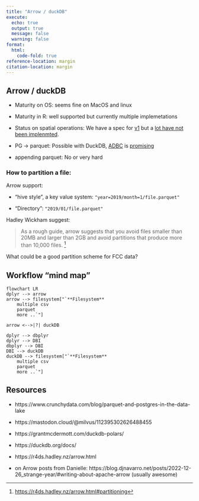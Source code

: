 ```yaml
---
title: "Arrow / duckDB"
execute:
  echo: true
  output: true
  message: false
  warning: false
format:
  html:
    code-fold: true
reference-location: margin
citation-location: margin
---
```


## Arrow / duckDB

- Maturity on OS: seems fine on MacOS and linux 

- Maturity in R: well supported but currently multiple implemetations 

- Status on spatial operations: We have a spec for [v1](https://geoparquet.org/releases/v1.0.0/) but a [lot have not been implenmted](https://guide.cloudnativegeo.org/geoparquet/).   

- PG -> parquet: Possible with DuckDB, [ADBC](https://arrow.apache.org/docs/format/ADBC.html) is [promising](http://r-dbi.org/blog/dbi-4-3/) 

- appending parquet: No or very hard 



### How to partition a file:

Arrow support:

- "hive style", a key value system: `"year=2019/month=1/file.parquet"` 

- "Directory": `"2019/01/file.parquet"`

Hadley Wickham suggest:

> As a rough guide, arrow suggests that you avoid files smaller than 20MB and larger than 2GB and avoid partitions that produce more than 10,000 files. [^r4ds_partition]

[^r4ds_partition]: [https://r4ds.hadley.nz/arrow.html#partitioning](https://r4ds.hadley.nz/arrow.html#partitioning)

::: {.callout-note}
What could be a good partition scheme for FCC data?
:::


## Workflow "mind map"


```mermaid
flowchart LR
dplyr --> arrow
arrow --> filesystem["`**Filesystem**
    multiple csv
    parquet
    more ..`"]

arrow <-->|?| duckDB

dplyr --> dbplyr
dplyr --> DBI
dbplyr --> DBI 
DBI --> duckDB
duckDB --> filesystem["`**Filesystem**
    multiple csv
    parquet
    more ..`"]
```



## Resources

- https://www.crunchydata.com/blog/parquet-and-postgres-in-the-data-lake

- https://mastodon.cloud/@milvus/112395302626488455

- https://grantmcdermott.com/duckdb-polars/

- https://duckdb.org/docs/

- https://r4ds.hadley.nz/arrow.html

- on Arrow posts from Danielle: https://blog.djnavarro.net/posts/2022-12-26_strange-year/#writing-about-apache-arrow (usually awesome) 